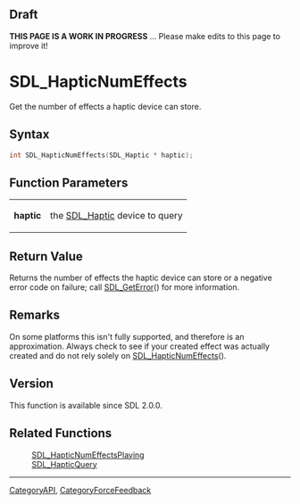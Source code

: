 
== Draft ==


'''THIS PAGE IS A WORK IN PROGRESS''' ... Please make edits to this page to improve it!


= SDL_HapticNumEffects =

Get the number of effects a haptic device can store.

== Syntax ==

<syntaxhighlight lang='c'>
int SDL_HapticNumEffects(SDL_Haptic * haptic);
</syntaxhighlight>

== Function Parameters ==

{|
|'''haptic'''
|the [[SDL_Haptic]] device to query
|}

== Return Value ==

Returns the number of effects the haptic device can store or a negative
error code on failure; call [[SDL_GetError]]() for more information.



== Remarks ==

On some platforms this isn't fully supported, and therefore is an
approximation. Always check to see if your created effect was actually
created and do not rely solely on [[SDL_HapticNumEffects]]().

== Version ==

This function is available since SDL 2.0.0.



== Related Functions ==

:[[SDL_HapticNumEffectsPlaying]]
:[[SDL_HapticQuery]]

----
[[CategoryAPI]], [[CategoryForceFeedback]]


